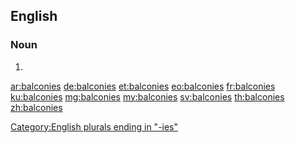 ==English==

===Noun===
{{head|en}}

# {{plural of|balcony}}

[[Category:English plurals ending in "-ies"]]

[[ar:balconies]]
[[de:balconies]]
[[et:balconies]]
[[eo:balconies]]
[[fr:balconies]]
[[ku:balconies]]
[[mg:balconies]]
[[my:balconies]]
[[sv:balconies]]
[[th:balconies]]
[[zh:balconies]]